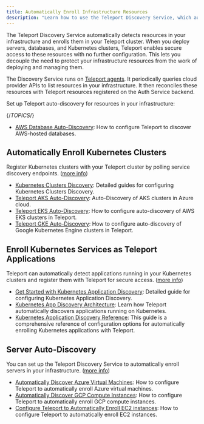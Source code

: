```yaml
---
title: Automatically Enroll Infrastructure Resources
description: "Learn how to use the Teleport Discovery Service, which automatically enrolls resources by query APIs"
---
```


The Teleport Discovery Service automatically detects resources in your
infrastructure and enrolls them in your Teleport cluster. When you deploy
servers, databases, and Kubernetes clusters, Teleport enables secure access to
these resources with no further configuration. This lets you decouple the need
to protect your infrastructure resources from the work of deploying and managing
them.

The Discovery Service runs on [Teleport agents](../agents/introduction.mdx). It
periodically queries cloud provider APIs to list resources in your
infrastructure. It then reconciles these resources with Teleport resources
registered on the Auth Service backend.

Set up Teleport auto-discovery for resources in your infrastructure:

{/*TOPICS*/}

- [AWS Database Auto-Discovery](auto-discovery/databases.mdx): How to configure Teleport to discover AWS-hosted databases.

## Automatically Enroll Kubernetes Clusters

Register Kubernetes clusters with your Teleport cluster by polling service discovery endpoints. ([more info](auto-discovery/kubernetes.mdx))

- [Kubernetes Clusters Discovery](auto-discovery/kubernetes/overview.mdx): Detailed guides for configuring Kubernetes Clusters Discovery.
- [Teleport AKS Auto-Discovery](auto-discovery/kubernetes/azure.mdx): Auto-Discovery of AKS clusters in Azure cloud.
- [Teleport EKS Auto-Discovery](auto-discovery/kubernetes/aws.mdx): How to configure auto-discovery of AWS EKS clusters in Teleport.
- [Teleport GKE Auto-Discovery](auto-discovery/kubernetes/google-cloud.mdx): How to configure auto-discovery of Google Kubernetes Engine clusters in Teleport.

## Enroll Kubernetes Services as Teleport Applications

Teleport can automatically detect applications running in your Kubernetes clusters and register them with Teleport for secure access. ([more info](auto-discovery/kubernetes-applications.mdx))

- [Get Started with Kubernetes Application Discovery](auto-discovery/kubernetes-applications/get-started.mdx): Detailed guide for configuring Kubernetes Application Discovery.
- [Kubernetes App Discovery Architecture](auto-discovery/kubernetes-applications/architecture.mdx): Learn how Teleport automatically discovers applications running on Kubernetes.
- [Kubernetes Application Discovery Reference](auto-discovery/kubernetes-applications/reference.mdx): This guide is a comprehensive reference of configuration options for automatically enrolling Kubernetes applications with Teleport.

## Server Auto-Discovery

You can set up the Teleport Discovery Service to automatically enroll servers in your infrastructure. ([more info](auto-discovery/servers.mdx))

- [Automatically Discover Azure Virtual Machines](auto-discovery/servers/azure-discovery.mdx): How to configure Teleport to automatically enroll Azure virtual machines.
- [Automatically Discover GCP Compute Instances](auto-discovery/servers/gcp-discovery.mdx): How to configure Teleport to automatically enroll GCP compute instances.
- [Configure Teleport to Automatically Enroll EC2 instances](auto-discovery/servers/ec2-discovery.mdx): How to configure Teleport to automatically enroll EC2 instances.
